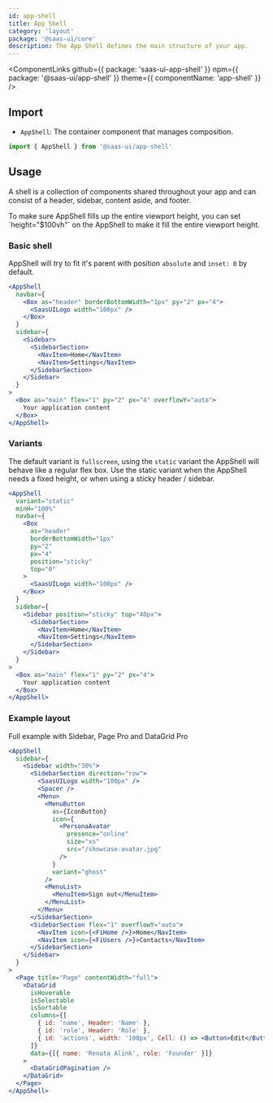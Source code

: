 ```yaml
---
id: app-shell
title: App Shell
category: 'layout'
package: '@saas-ui/core'
description: The App Shell defines the main structure of your app.
---
```


<ComponentLinks
  github={{ package: 'saas-ui-app-shell' }}
  npm={{ package: '@saas-ui/app-shell' }}
  theme={{ componentName: 'app-shell' }}
/>

## Import

- `AppShell`: The container component that manages composition.

```ts
import { AppShell } from '@saas-ui/app-shell'
```

## Usage

A shell is a collection of components shared throughout your app and can consist of a header, sidebar, content aside, and footer.

<Info status="info">
  To make sure AppShell fills up the entire viewport height, you can set
  `height="$100vh"` on the AppShell to make it fill the entire viewport height.
</Info>

### Basic shell

AppShell will try to fit it's parent with position `absolute` and `inset: 0` by default.

```jsx height=400px overflow=hidden
<AppShell
  navbar={
    <Box as="header" borderBottomWidth="1px" py="2" px="4">
      <SaasUILogo width="100px" />
    </Box>
  }
  sidebar={
    <Sidebar>
      <SidebarSection>
        <NavItem>Home</NavItem>
        <NavItem>Settings</NavItem>
      </SidebarSection>
    </Sidebar>
  }
>
  <Box as="main" flex="1" py="2" px="4" overflowY="auto">
    Your application content
  </Box>
</AppShell>
```

### Variants

The default variant is `fullscreen`, using the `static` variant the AppShell will behave like a regular flex box.
Use the static variant when the AppShell needs a fixed height, or when using a sticky header / sidebar.

```jsx height=400px overflow=hidden
<AppShell
  variant="static"
  minH="100%"
  navbar={
    <Box
      as="header"
      borderBottomWidth="1px"
      py="2"
      px="4"
      position="sticky"
      top="0"
    >
      <SaasUILogo width="100px" />
    </Box>
  }
  sidebar={
    <Sidebar position="sticky" top="40px">
      <SidebarSection>
        <NavItem>Home</NavItem>
        <NavItem>Settings</NavItem>
      </SidebarSection>
    </Sidebar>
  }
>
  <Box as="main" flex="1" py="2" px="4">
    Your application content
  </Box>
</AppShell>
```

### Example layout

Full example with Sidebar, Page <Badge bg="primary.500" >Pro</Badge> and DataGrid <Badge bg="primary.500" >Pro</Badge>

```jsx height=400px overflow=hidden
<AppShell
  sidebar={
    <Sidebar width="30%">
      <SidebarSection direction="row">
        <SaasUILogo width="100px" />
        <Spacer />
        <Menu>
          <MenuButton
            as={IconButton}
            icon={
              <PersonaAvatar
                presence="online"
                size="xs"
                src="/showcase-avatar.jpg"
              />
            }
            variant="ghost"
          />
          <MenuList>
            <MenuItem>Sign out</MenuItem>
          </MenuList>
        </Menu>
      </SidebarSection>
      <SidebarSection flex="1" overflowY="auto">
        <NavItem icon={<FiHome />}>Home</NavItem>
        <NavItem icon={<FiUsers />}>Contacts</NavItem>
      </SidebarSection>
    </Sidebar>
  }
>
  <Page title="Page" contentWidth="full">
    <DataGrid
      isHoverable
      isSelectable
      isSortable
      columns={[
        { id: 'name', Header: 'Name' },
        { id: 'role', Header: 'Role' },
        { id: 'actions', width: '100px', Cell: () => <Button>Edit</Button> },
      ]}
      data={[{ name: 'Renata Alink', role: 'Founder' }]}
    >
      <DataGridPagination />
    </DataGrid>
  </Page>
</AppShell>
```
